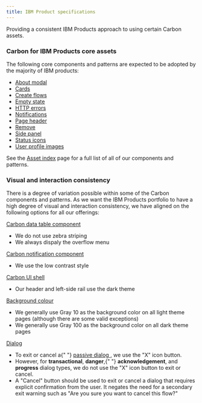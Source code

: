 ```yaml
---
title: IBM Product specifications
---
```


<PageDescription>

Providing a consistent IBM Products approach to using certain Carbon assets.

</PageDescription>

### Carbon for IBM Products core assets

The following core components and patterns are expected to be adopted by the majority of IBM products:

- [About modal](https://pages.github.ibm.com/cdai-design/pal/patterns/about-modal/usage)
- [Cards](https://pages.github.ibm.com/cdai-design/pal/components/card/overview)
- [Create flows](https://www.carbondesignsystem.com/community/patterns/create-flows/)
- [Empty state](https://pages.github.ibm.com/cdai-design/pal/patterns/empty-state/usage)
- [HTTP errors](https://pages.github.ibm.com/cdai-design/pal/patterns/http-errors/usage)
- [Notifications](https://pages.github.ibm.com/cdai-design/pal/patterns/notifications)
- [Page header](https://pages.github.ibm.com/cdai-design/pal/components/page-header/usage)
- [Remove](https://www.carbondesignsystem.com/community/patterns/remove-pattern/)
- [Side panel](https://pages.github.ibm.com/cdai-design/pal/components/side-panel/usage)
- [Status icons](https://pages.github.ibm.com/cdai-design/pal/patterns/status-icons)
- [User profile images](https://pages.github.ibm.com/cdai-design/pal/patterns/user-profile-images)

See the [Asset index](asset-index) page for a full list of all of our components and patterns.

### Visual and interaction consistency

There is a degree of variation possible within some of the Carbon components and patterns. As we want
the IBM Products portfolio to have a high degree of visual and interaction consistency, we have aligned
on the following options for all our offerings:

[Carbon data table component](https://www.carbondesignsystem.com/components/data-table/usage/)

<ul style="margin-top: 0">
  <li>We do not use zebra striping</li>
  <li>We always dispaly the overflow menu</li>
</ul>

[Carbon notification component](https://www.carbondesignsystem.com/components/notification/style/)

<ul style="margin-top: 0">
  <li>We use the low contrast style</li>
</ul>

[Carbon UI shell](https://www.carbondesignsystem.com/components/UI-shell-header/usage)

<ul style="margin-top: 0">
  <li>Our header and left-side rail use the dark theme</li>
</ul>

[Background colour](https://www.carbondesignsystem.com/guidelines/color/usage/)

<ul style="margin-top: 0">
  <li>
    We generally use Gray 10 as the background color on all light theme pages
    (although there are some valid exceptions)
  </li>
  <li>
    We generally use Gray 100 as the background color on all dark theme pages
  </li>
</ul>

[Dialog](https://www.carbondesignsystem.com/patterns/dialog-pattern)

<ul style="margin-top: 0">
  <li>
    To exit or cancel a{" "}
    <a href="https://www.carbondesignsystem.com/components/modal/usage#passive-modal">
      passive dialog
    </a>
    , we use the "X" icon button.
  </li>
  <li>
    However, for <strong>transactional</strong>, <strong>danger</strong>,{" "}
    <strong>acknowledgement</strong>, and <strong>progress</strong> dialog
    types, we do not use the "X" icon button to exit or cancel.
  </li>
  <li>
    A "Cancel" button should be used to exit or cancel a dialog that requires
    explicit confirmation from the user. It negates the need for a secondary
    exit warning such as "Are you sure you want to cancel this flow?"
  </li>
</ul>
